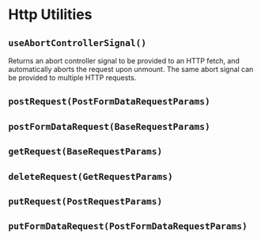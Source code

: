 
<Meta title="Utilities/Http" />

# Http Utilities
## `useAbortControllerSignal()`
Returns an abort controller signal to be provided to an HTTP fetch, and automatically aborts the request upon unmount. The same abort signal can be provided to multiple HTTP requests.
## `postRequest(PostFormDataRequestParams)`
## `postFormDataRequest(BaseRequestParams)`
## `getRequest(BaseRequestParams)`
## `deleteRequest(GetRequestParams)`
## `putRequest(PostRequestParams)`
## `putFormDataRequest(PostFormDataRequestParams)`


